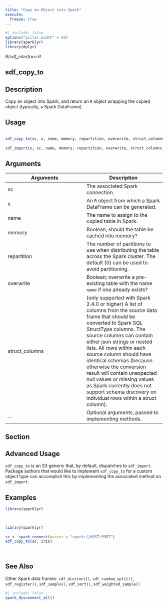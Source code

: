 ```yaml
---
title: "Copy an Object into Spark"
execute:
  freeze: true
---
```


```r
#| include: false
options("pillar.width" = 60)
library(sparklyr) 
library(dplyr)
```

*R/sdf_interface.R*

## sdf_copy_to

## Description
 Copy an object into Spark, and return an `R` object wrapping the copied object (typically, a Spark DataFrame). 


## Usage
```r
 
sdf_copy_to(sc, x, name, memory, repartition, overwrite, struct_columns, ...) 
 
sdf_import(x, sc, name, memory, repartition, overwrite, struct_columns, ...) 
```

## Arguments
|Arguments|Description|
|---|---|
| sc | The associated Spark connection. |
| x | An `R` object from which a Spark DataFrame can be generated. |
| name | The name to assign to the copied table in Spark. |
| memory | Boolean; should the table be cached into memory? |
| repartition | The number of partitions to use when distributing the table across the Spark cluster. The default (0) can be used to avoid partitioning. |
| overwrite | Boolean; overwrite a pre-existing table with the name `name` if one already exists? |
| struct_columns | (only supported with Spark 2.4.0 or higher) A list of columns from the source data frame that should be converted to Spark SQL StructType columns. The source columns can contain either json strings or nested lists. All rows within each source column should have identical schemas (because otherwise the conversion result will contain unexpected null values or missing values as Spark currently does not support schema discovery on individual rows within a struct column). |
| ... | Optional arguments, passed to implementing methods. |


## Section

## Advanced Usage

   `sdf_copy_to` is an S3 generic that, by default, dispatches to `sdf_import`. Package authors that would like to implement `sdf_copy_to` for a custom object type can accomplish this by implementing the associated method on `sdf_import`. 



## Examples
```r
library(sparklyr)
 
 
```
```r
library(sparklyr)
 
sc <- spark_connect(master = "spark://HOST:PORT") 
sdf_copy_to(sc, iris) 
 
 
```

## See Also
 Other Spark data frames:  `sdf_distinct()`, `sdf_random_split()`, `sdf_register()`, `sdf_sample()`, `sdf_sort()`, `sdf_weighted_sample()` 


```r
#| include: false
spark_disconnect_all()
```
